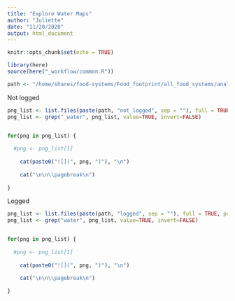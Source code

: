 ```yaml
---
title: "Explore Water Maps"
author: "Juliette"
date: "11/20/2020"
output: html_document
---
```


```r
knitr::opts_chunk$set(echo = TRUE)

library(here)
source(here("_workflow/common.R"))

path <- "/home/shares/food-systems/Food_footprint/all_food_systems/analysis/_map_checks/"
```


Not logged
```r

png_list <- list.files(paste(path, "not_logged", sep = ""), full = TRUE, pattern = ".png")
png_list <- grep("_water", png_list, value=TRUE, invert=FALSE)


for(png in png_list) {
  
  #png <- png_list[1]
  
    cat(paste0("![](", png, ")"), "\n")
  
    cat("\n\n\\pagebreak\n")
    
}
```



Logged

```r

png_list <- list.files(paste(path, "logged", sep = ""), full = TRUE, pattern = ".png")
png_list <- grep("water", png_list, value=TRUE, invert=FALSE)


for(png in png_list) {
  
  #png <- png_list[1]
  
    cat(paste0("![](", png, ")"), "\n")
  
    cat("\n\n\\pagebreak\n")
    
}
```

